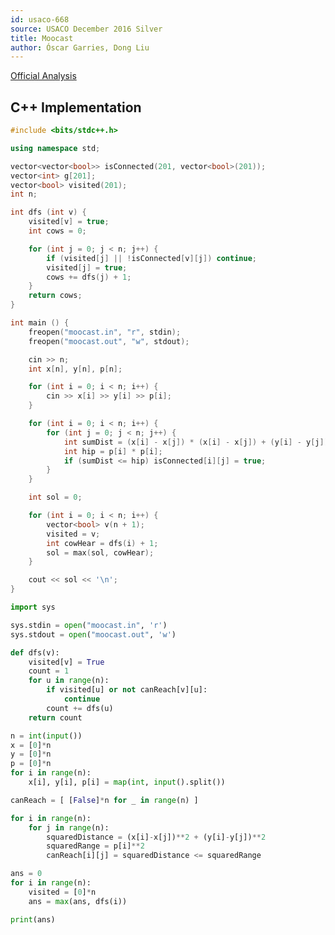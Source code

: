 ```yaml
---
id: usaco-668
source: USACO December 2016 Silver
title: Moocast
author: Óscar Garries, Dong Liu
---
```


[Official Analysis](http://www.usaco.org/current/data/sol_moocast_silver_dec16.html)

<LanguageSection>
<CPPSection>

## C++ Implementation

```cpp
#include <bits/stdc++.h>

using namespace std;

vector<vector<bool>> isConnected(201, vector<bool>(201));
vector<int> g[201];
vector<bool> visited(201);
int n;

int dfs (int v) {
	visited[v] = true;
	int cows = 0;

	for (int j = 0; j < n; j++) {
		if (visited[j] || !isConnected[v][j]) continue;
		visited[j] = true;
		cows += dfs(j) + 1;
	}
	return cows;
}

int main () {
	freopen("moocast.in", "r", stdin);
	freopen("moocast.out", "w", stdout);

	cin >> n;
	int x[n], y[n], p[n];

	for (int i = 0; i < n; i++) {
		cin >> x[i] >> y[i] >> p[i];
	}

	for (int i = 0; i < n; i++) {
		for (int j = 0; j < n; j++) {
			int sumDist = (x[i] - x[j]) * (x[i] - x[j]) + (y[i] - y[j]) * (y[i] - y[j]);
			int hip = p[i] * p[i];
			if (sumDist <= hip) isConnected[i][j] = true;
		}
	}

	int sol = 0;

	for (int i = 0; i < n; i++) {
		vector<bool> v(n + 1);
		visited = v;
		int cowHear = dfs(i) + 1;
		sol = max(sol, cowHear);
	}

	cout << sol << '\n';
}

```

</CPPSection>

<PySection>

```py
import sys

sys.stdin = open("moocast.in", 'r')
sys.stdout = open("moocast.out", 'w')

def dfs(v):
	visited[v] = True
	count = 1
	for u in range(n):
		if visited[u] or not canReach[v][u]:
			continue
		count += dfs(u)
	return count

n = int(input())
x = [0]*n
y = [0]*n
p = [0]*n
for i in range(n):
	x[i], y[i], p[i] = map(int, input().split())

canReach = [ [False]*n for _ in range(n) ]

for i in range(n):
	for j in range(n):
		squaredDistance = (x[i]-x[j])**2 + (y[i]-y[j])**2
		squaredRange = p[i]**2
		canReach[i][j] = squaredDistance <= squaredRange

ans = 0
for i in range(n):
	visited = [0]*n
	ans = max(ans, dfs(i))

print(ans)
```

</PySection>

</LanguageSection>
